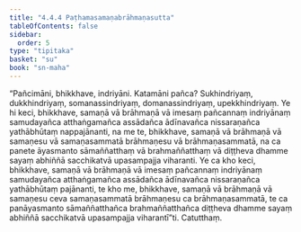 ```yaml
---
title: "4.4.4 Paṭhamasamaṇabrāhmaṇasutta"
tableOfContents: false
sidebar:
  order: 5
type: "tipitaka"
basket: "su"
book: "sn-maha"
---
```



<DynamicBreadcrumb />

<Division number="504" book="sn-maha">

<Paragraph number="1091" book="sn-maha">
“Pañcimāni, bhikkhave, indriyāni. Katamāni pañca? Sukhindriyaṃ, dukkhindriyaṃ, somanassindriyaṃ, domanassindriyaṃ, upekkhindriyaṃ. Ye hi keci, bhikkhave, samaṇā vā brāhmaṇā vā imesaṃ pañcannaṃ indriyānaṃ samudayañca atthaṅgamañca assādañca ādīnavañca nissaraṇañca yathābhūtaṃ nappajānanti, na me te, bhikkhave, samaṇā vā brāhmaṇā vā samaṇesu vā samaṇasammatā brāhmaṇesu vā brāhmaṇasammatā, na ca panete āyasmanto sāmaññatthaṃ vā brahmaññatthaṃ vā diṭṭheva dhamme sayaṃ abhiññā sacchikatvā upasampajja viharanti.
</Paragraph>

<Paragraph number="1092" book="sn-maha">
Ye ca kho keci, bhikkhave, samaṇā vā brāhmaṇā vā imesaṃ pañcannaṃ indriyānaṃ samudayañca atthaṅgamañca assādañca ādīnavañca nissaraṇañca yathābhūtaṃ pajānanti, te kho me, bhikkhave, samaṇā vā brāhmaṇā vā samaṇesu ceva samaṇasammatā brāhmaṇesu ca brāhmaṇasammatā, te ca panāyasmanto sāmaññatthañca brahmaññatthañca diṭṭheva dhamme sayaṃ abhiññā sacchikatvā upasampajja viharantī”ti.

</Paragraph>
</Division>

<Paragraph number="1093" type="center" book="sn-maha">
Catutthaṃ.
</Paragraph>
